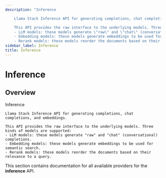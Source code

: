 ```yaml
---
description: "Inference

    Llama Stack Inference API for generating completions, chat completions, and embeddings.

    This API provides the raw interface to the underlying models. Three kinds of models are supported:
    - LLM models: these models generate \"raw\" and \"chat\" (conversational) completions.
    - Embedding models: these models generate embeddings to be used for semantic search.
    - Rerank models: these models reorder the documents based on their relevance to a query."
sidebar_label: Inference
title: Inference
---
```


# Inference

## Overview

Inference

    Llama Stack Inference API for generating completions, chat completions, and embeddings.

    This API provides the raw interface to the underlying models. Three kinds of models are supported:
    - LLM models: these models generate "raw" and "chat" (conversational) completions.
    - Embedding models: these models generate embeddings to be used for semantic search.
    - Rerank models: these models reorder the documents based on their relevance to a query.

This section contains documentation for all available providers for the **inference** API.
